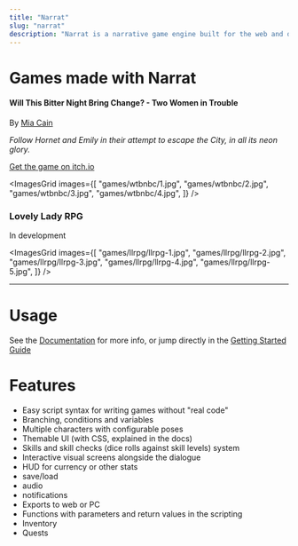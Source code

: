```yaml
---
title: "Narrat"
slug: "narrat"
description: "Narrat is a narrative game engine built for the web and desktop"
---
```


# Games made with Narrat

#### Will This Bitter Night Bring Change? - Two Women in Trouble

By [Mia Cain](https://mia-cain.itch.io/)

_Follow Hornet and Emily in their attempt to escape the City, in all its neon glory._

[Get the game on itch.io](https://mia-cain.itch.io/wtbnbc)

<ImagesGrid
  images={[
    "games/wtbnbc/1.jpg",
    "games/wtbnbc/2.jpg",
    "games/wtbnbc/3.jpg",
    "games/wtbnbc/4.jpg",
  ]}
/>

### Lovely Lady RPG

In development

<ImagesGrid
  images={[
    "games/llrpg/llrpg-1.jpg",
    "games/llrpg/llrpg-2.jpg",
    "games/llrpg/llrpg-3.jpg",
    "games/llrpg/llrpg-4.jpg",
    "games/llrpg/llrpg-5.jpg",
  ]}
/>

---

# Usage

See the [Documentation](https://docs.get-narrat.com/) for more info, or jump directly in the [Getting Started Guide](https://docs.get-narrat.com/getting-started)

# Features

- Easy script syntax for writing games without "real code"
- Branching, conditions and variables
- Multiple characters with configurable poses
- Themable UI (with CSS, explained in the docs)
- Skills and skill checks (dice rolls against skill levels) system
- Interactive visual screens alongside the dialogue
- HUD for currency or other stats
- save/load
- audio
- notifications
- Exports to web or PC
- Functions with parameters and return values in the scripting
- Inventory
- Quests
